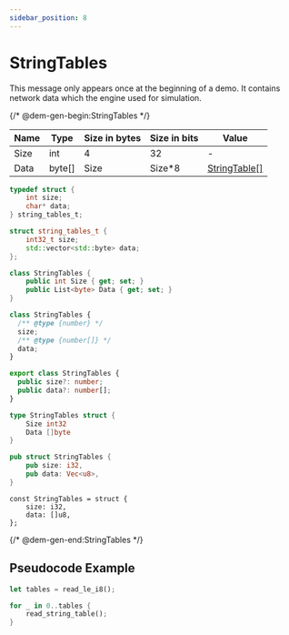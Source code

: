 ```yaml
---
sidebar_position: 8
---
```


# StringTables

This message only appears once at the beginning of a demo. It contains network data which the engine used for
simulation.

{/* @dem-gen-begin:StringTables */}

<Tabs groupId="lang">
<TabItem value="overview" label="Overview">

| Name | Type | Size in bytes | Size in bits | Value |
| --- | --- | --- | --- | --- |
| Size | int | 4 | 32 | - |
| Data | byte[] | Size | Size\*8 | [StringTable[]](/classes/stringtable.mdx) |

</TabItem>
<TabItem value="c" label="C">

```c
typedef struct {
    int size;
    char* data;
} string_tables_t;
```

</TabItem>
<TabItem value="cpp" label="C++">

```cpp
struct string_tables_t {
    int32_t size;
    std::vector<std::byte> data;
};
```

</TabItem>
<TabItem value="csharp" label="C#">

```csharp
class StringTables {
    public int Size { get; set; }
    public List<byte> Data { get; set; }
}
```

</TabItem>
<TabItem value="js" label="JS">

```js
class StringTables {
  /** @type {number} */
  size;
  /** @type {number[]} */
  data;
}
```

</TabItem>
<TabItem value="ts" label="TS">

```ts
export class StringTables {
  public size?: number;
  public data?: number[];
}
```

</TabItem>
<TabItem value="go" label="Go">

```go
type StringTables struct {
	Size int32
	Data []byte
}
```

</TabItem>
<TabItem value="rust" label="Rust">

```rust
pub struct StringTables {
    pub size: i32,
    pub data: Vec<u8>,
}
```

</TabItem>
<TabItem value="zig" label="Zig">

```zig
const StringTables = struct {
    size: i32,
    data: []u8,
};
```

</TabItem>
</Tabs>

{/* @dem-gen-end:StringTables */}

## Pseudocode Example

```rust
let tables = read_le_i8();

for _ in 0..tables {
    read_string_table();
}
```
